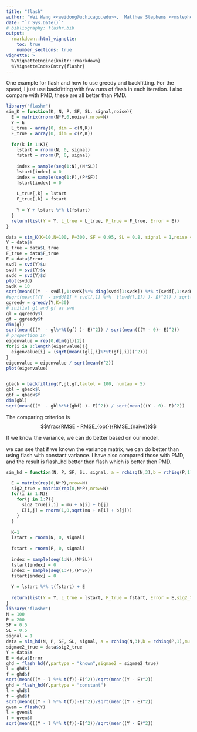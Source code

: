 ```yaml
---
title: "flash"
author: "Wei Wang <<weidong@uchicago.edu>>,  Matthew Stephens <<mstephens@uchicago.edu>> "
date: "`r Sys.Date()`"
# bibliography: flashr.bib
output:
  rmarkdown::html_vignette:
    toc: true
    number_sections: true
vignette: >
  %\VignetteEngine{knitr::rmarkdown}
  %\VignetteIndexEntry{flashr}
---
```


One example for flash and how to use greedy and backfitting. For the speed, I just use backfitting with few runs of flash in each iteration. I also compare with PMD, these are all better than PMD.

```r
library("flashr")
sim_K = function(K, N, P, SF, SL, signal,noise){
  E = matrix(rnorm(N*P,0,noise),nrow=N)
  Y = E
  L_true = array(0, dim = c(N,K))
  F_true = array(0, dim = c(P,K))
  
  for(k in 1:K){
    lstart = rnorm(N, 0, signal)
    fstart = rnorm(P, 0, signal)
    
    index = sample(seq(1:N),(N*SL))
    lstart[index] = 0
    index = sample(seq(1:P),(P*SF))
    fstart[index] = 0
    
    L_true[,k] = lstart
    F_true[,k] = fstart
    
    Y = Y + lstart %*% t(fstart)
  }
  return(list(Y = Y, L_true = L_true, F_true = F_true, Error = E))
}

data = sim_K(K=10,N=100, P=300, SF = 0.95, SL = 0.8, signal = 1,noise = 1)
Y = data$Y
L_true = data$L_true
F_true = data$F_true
E = data$Error
svdl = svd(Y)$u
svdf = svd(Y)$v
svdd = svd(Y)$d
plot(svdd)
svdK = 10
sqrt(mean(((Y  - svdl[,1:svdK]%*% diag(svdd[1:svdK]) %*% t(svdf[,1:svdK]) )- E)^2)) / sqrt(mean(((Y - 0)- E)^2))
#sqrt(mean(((Y  - svdd[1] * svdl[,1] %*%  t(svdf[,1]) )- E)^2)) / sqrt(mean(((Y - 0)- E)^2))
ggreedy = greedy(Y,K=30)
# initial gl and gf as svd
gl = ggreedy$l
gf = ggreedy$f
dim(gl)
sqrt(mean(((Y  - gl%*%t(gf) )- E)^2)) / sqrt(mean(((Y - 0)- E)^2))
# proportion in 
eigenvalue = rep(0,dim(gl)[2])
for(i in 1:length(eigenvalue)){
  eigenvalue[i] = (sqrt(mean((gl[,i]%*%t(gf[,i]))^2)))
}
eigenvalue = eigenvalue / sqrt(mean(Y^2))
plot(eigenvalue)


gback = backfitting(Y,gl,gf,tautol = 100, numtau = 5)
gbl = gback$l
gbf = gback$f
dim(gbl)
sqrt(mean(((Y  - gbl%*%t(gbf) )- E)^2)) / sqrt(mean(((Y - 0)- E)^2))
```

The comparing criterion is 
$$\frac{RMSE - RMSE_{opt}}{RMSE_{naive}}$$

If we know the variance, we can do better based on our model.

we can see that if we known the variance matrix, we can do better than using flash with constant variance. I have also compared those with PMD, and the result is flash_hd better then flash which is better then PMD.

```r
sim_hd = function(N, P, SF, SL, signal, a = rchisq(N,3),b = rchisq(P,1),mu = 0){

  E = matrix(rep(0,N*P),nrow=N)
  sig2_true = matrix(rep(0,N*P),nrow=N)
  for(i in 1:N){
    for(j in 1:P){
      sig2_true[i,j] = mu + a[i] + b[j]
      E[i,j] = rnorm(1,0,sqrt(mu + a[i] + b[j]))
    }
  }
  
  K=1
  lstart = rnorm(N, 0, signal)
  
  fstart = rnorm(P, 0, signal)
  
  index = sample(seq(1:N),(N*SL))
  lstart[index] = 0
  index = sample(seq(1:P),(P*SF))
  fstart[index] = 0
  
  Y = lstart %*% t(fstart) + E
  
  return(list(Y = Y, L_true = lstart, F_true = fstart, Error = E,sig2_true = sig2_true))
}
library("flashr")
N = 100
P = 200
SF = 0.5
SL = 0.5
signal = 1
data = sim_hd(N, P, SF, SL, signal, a = rchisq(N,3),b = rchisq(P,1),mu = 0)
sigmae2_true = data$sig2_true
Y = data$Y
E = data$Error
ghd = flash_hd(Y,partype = "known",sigmae2 = sigmae2_true)
l = ghd$l
f = ghd$f
sqrt(mean(((Y - l %*% t(f))-E)^2))/sqrt(mean((Y - E)^2))
ghd = flash_hd(Y,partype = "constant")
l = ghd$l
f = ghd$f
sqrt(mean(((Y - l %*% t(f))-E)^2))/sqrt(mean((Y - E)^2))
gvem = flash(Y)
l = gvem$l
f = gvem$f
sqrt(mean(((Y - l %*% t(f))-E)^2))/sqrt(mean((Y - E)^2))
```

